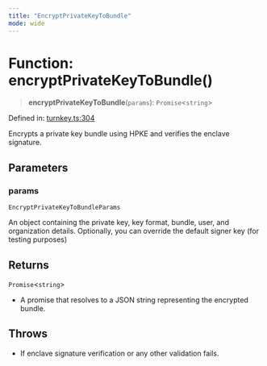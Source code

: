 ```yaml
---
title: "EncryptPrivateKeyToBundle"
mode: wide
---
```

  
# Function: encryptPrivateKeyToBundle()

> **encryptPrivateKeyToBundle**(`params`): `Promise`\<`string`\>

Defined in: [turnkey.ts:304](https://github.com/tkhq/sdk/blob/main/packages/crypto/src/turnkey.ts#L304)

Encrypts a private key bundle using HPKE and verifies the enclave signature.

## Parameters

### params

`EncryptPrivateKeyToBundleParams`

An object containing the private key, key format, bundle, user, and organization details. Optionally, you can override the default signer key (for testing purposes)

## Returns

`Promise`\<`string`\>

- A promise that resolves to a JSON string representing the encrypted bundle.

## Throws

- If enclave signature verification or any other validation fails.
